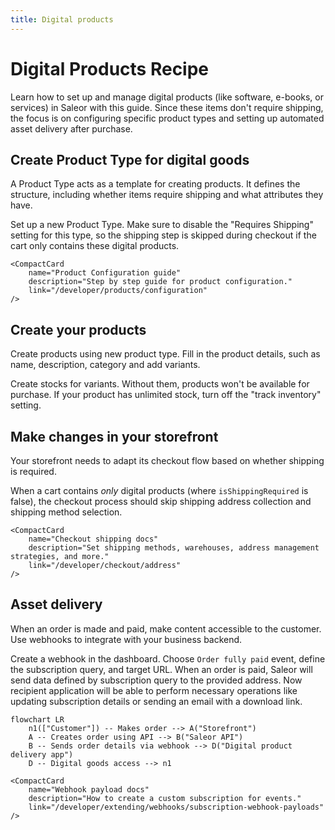 ```yaml
---
title: Digital products
---
```



# Digital Products Recipe 

Learn how to set up and manage digital products (like software, e-books, or services) in Saleor with this guide. Since these items don't require shipping, the focus is on configuring specific product types and setting up automated asset delivery after purchase.


## Create Product Type for digital goods

A Product Type acts as a template for creating products. It defines the structure, including whether items require shipping and what attributes they have.

Set up a new Product Type. Make sure to disable the "Requires Shipping" setting for this type, so the shipping step is skipped during checkout if the cart only contains these digital products.

<div style={{display: 'flex', gap: '1rem', flexWrap: 'wrap', paddingBottom: '4rem'}}>
    <CompactCard
        name="Product Type docs"
        description="Read more about structuring and organizing product data."
        link="/developer/products/overview"
    />

    <CompactCard
        name="Product Configuration guide"
        description="Step by step guide for product configuration."
        link="/developer/products/configuration"
    />
</div>

## Create your products

Create products using new product type. Fill in the product details, such as name, description, category and add variants. 

Create stocks for variants. Without them, products won't be available for purchase. If your product has unlimited stock, turn off the "track inventory" setting.

<div style={{display: 'flex', gap: '1rem', flexWrap: 'wrap', paddingBottom: '4rem'}}>
    <CompactCard
        name="Stock tracking docs"
        description="Track your inventory across all products and variants in Saleor or external sources."
        link="/developer/stock/stock-tracking"
    />
</div>


## Make changes in your storefront

Your storefront needs to adapt its checkout flow based on whether shipping is required.

When a cart contains *only* digital products (where `isShippingRequired` is false), the checkout process should skip shipping address collection and shipping method selection.

<div style={{display: 'flex', gap: '1rem', flexWrap: 'wrap', paddingBottom: '4rem'}}>
    <CompactCard
        name="Saleor Storefront quickstart"
        description="Try example storefront build with NextJS."
        link="/quickstart/storefront"
    />

    <CompactCard
        name="Checkout shipping docs"
        description="Set shipping methods, warehouses, address management strategies, and more."
        link="/developer/checkout/address"
    />
</div>

## Asset delivery 

When an order is made and paid, make content accessible to the customer. Use webhooks to integrate with your business backend.

Create a webhook in the dashboard. Choose `Order fully paid` event, define the subscription query, and target URL. When an order is paid, Saleor will send data defined by subscription query to the provided address. Now recipient application will be able to perform necessary operations like updating subscription details or sending an email with a download link.


```mermaid
flowchart LR
    n1(["Customer"]) -- Makes order --> A("Storefront")
    A -- Creates order using API --> B("Saleor API")
    B -- Sends order details via webhook --> D("Digital product delivery app")
    D -- Digital goods access --> n1

```


<div style={{display: 'flex', gap: '1rem', flexWrap: 'wrap', paddingBottom: '4rem', paddingTop: '4rem'}}>
    <CompactCard
        name="Apps introduction"
        description="How to build Saleor Apps."
        link="/developer/extending/apps/overview"
    />

    <CompactCard
        name="Webhook payload docs"
        description="How to create a custom subscription for events."
        link="/developer/extending/webhooks/subscription-webhook-payloads"
    />
</div>

